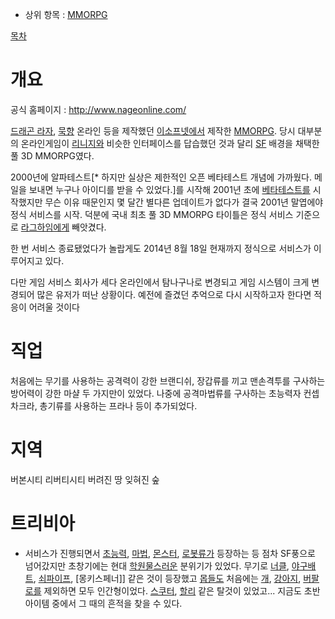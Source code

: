 * 상위 항목 : [[MMORPG]]
[[목차]]
= 개요 =
공식 홈페이지 : http://www.nageonline.com/

[[드래곤 라자]], [[묵향]] 온라인 등을 제작했던 [[이소프넷]]에서 제작한 [[MMORPG]].
당시 대부분의 온라인게임이 [[리니지]]와 비슷한 인터페이스를 답습했던 것과 달리 [[SF]] 배경을 채택한 풀 3D MMORPG였다.

2000년에 알파테스트[* 하지만 실상은 제한적인 오픈 베타테스트 개념에 가까웠다. 메일을 보내면 누구나 아이디를 받을 수 있었다.]를 시작해 2001년 초에 [[베타테스트]]를 시작했지만 무슨 이유 때문인지 몇 달간 별다른 업데이트가 없다가 결국 2001년 말엽에야 정식 서비스를 시작. 덕분에 국내 최초 풀 3D MMORPG 타이틀은 정식 서비스 기준으로 [[라그하임]]에게 빼앗겼다.

한 번 서비스 종료됐었다가 놀랍게도 2014년 8월 18일 현재까지 정식으로 서비스가 이루어지고 있다.

다만 게임 서비스 회사가 세다 온라인에서 탐나구나로 변경되고 게임 시스템이 크게 변경되어 많은 유저가 떠난 상황이다. 예전에 즐겼던 추억으로 다시 시작하고자 한다면 적응이 어려울 것이다
= 직업 =
처음에는 무기를 사용하는 공격력이 강한 브랜디쉬, 장갑류를 끼고 맨손격투를 구사하는 방어력이 강한 마샬 두 가지만이 있었다.
나중에 공격마법류를 구사하는 초능력자 컨셉 차크라, 총기류를 사용하는 프라나 등이 추가되었다.



= 지역 =
버본시티
리버티시티
버려진 땅
잊혀진 숲
= 트리비아 =
* 서비스가 진행되면서 [[초능력]], [[마법]], [[몬스터]], [[로봇]]류가 등장하는 등 점차 SF풍으로 넘어갔지만 초창기에는 현대 [[학원물]]스러운 분위기가 있었다. 무기로 [[너클]], [[야구배트]], [[쇠파이프]], [몽키스페너]] 같은 것이 등장했고 [[몹]]들도 처음에는 [[개]], [[강아지]], [[버팔로]]를 제외하면 모두 인간형이었다. [[스쿠터]], [[할리]] 같은 탈것이 있었고... 지금도 초반 아이템 중에서 그 때의 흔적을 찾을 수 있다.
